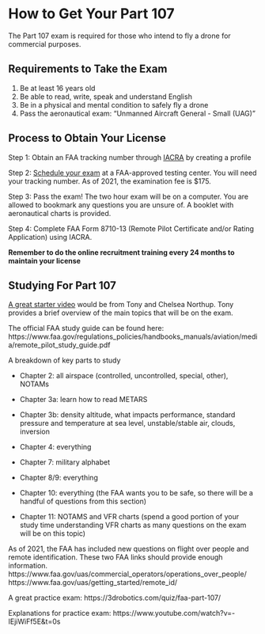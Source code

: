 # How to Get Your Part 107


The Part 107 exam is required for those who intend to fly a drone for commercial purposes.

## Requirements to Take the Exam
1.  Be at least 16 years old 
2.  Be able to read, write, speak and understand English 
3.  Be in a physical and mental condition to safely fly a drone 
4.  Pass the aeronautical exam: "Unmanned Aircraft General - Small (UAG)"

## Process to Obtain Your License
Step 1: Obtain an FAA tracking number through  [IACRA](https://iacra.faa.gov/IACRA/Default.aspx) by creating a profile 

Step 2: [Schedule your exam](https://faa.psiexams.com/faa/login) at a FAA-approved testing center. You will need your tracking number. As of 2021, the examination fee is $175.

Step 3: Pass the exam! The two hour exam will be on a computer. You are allowed to bookmark any questions you are unsure of. A booklet with aeronautical charts is provided.

Step 4: Complete FAA Form 8710-13 (Remote Pilot Certificate and/or Rating Application) using IACRA.

**Remember to do the online recruitment training every 24 months to maintain your license**

## Studying For Part 107
[A great starter video](https://www.youtube.com/watch?v=6_ucCKFJUCU&t=6s) would be from Tony and Chelsea Northup. Tony provides a brief overview of the main topics that will be on the exam.

The official FAA study guide can be found here: https://www.faa.gov/regulations_policies/handbooks_manuals/aviation/media/remote_pilot_study_guide.pdf

A breakdown of key parts to study

- Chapter 2: all airspace (controlled, uncontrolled, special, other), NOTAMs

- Chapter 3a: learn how to read METARS

- Chapter 3b: density altitude, what impacts performance, standard pressure and temperature at sea level, unstable/stable air, clouds, inversion

- Chapter 4: everything

- Chapter 7: military alphabet

- Chapter 8/9: everything

- Chapter 10: everything (the FAA wants you to be safe, so there will be a handful of questions from this section)

- Chapter 11: NOTAMS and VFR charts (spend a good portion of your study time understanding VFR charts as many questions on the exam will be on this topic)

As of 2021, the FAA has included new questions on flight over people and remote identification. These two FAA links should provide enough information.
https://www.faa.gov/uas/commercial_operators/operations_over_people/
https://www.faa.gov/uas/getting_started/remote_id/

A great practice exam:
https://3drobotics.com/quiz/faa-part-107/

Explanations for practice exam: 
https://www.youtube.com/watch?v=-IEjiWiFf5E&t=0s

